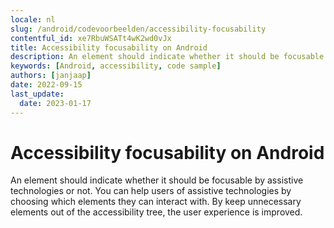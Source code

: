 ```yaml
---
locale: nl
slug: /android/codevoorbeelden/accessibility-focusability
contentful_id: xe7RbuWSATt4wK2wd0vJx
title: Accessibility focusability on Android
description: An element should indicate whether it should be focusable by assistive technologies or not.
keywords: [Android, accessibility, code sample]
authors: [janjaap]
date: 2022-09-15
last_update:
  date: 2023-01-17
---
```


# Accessibility focusability on Android

An element should indicate whether it should be focusable by assistive technologies or not. You can help users of assistive technologies by choosing which elements they can interact with. By keep unnecessary elements out of the accessibility tree, the user experience is improved.

<CodeSample id="accessibility-focusable" platform="android" locale="nl"/>
